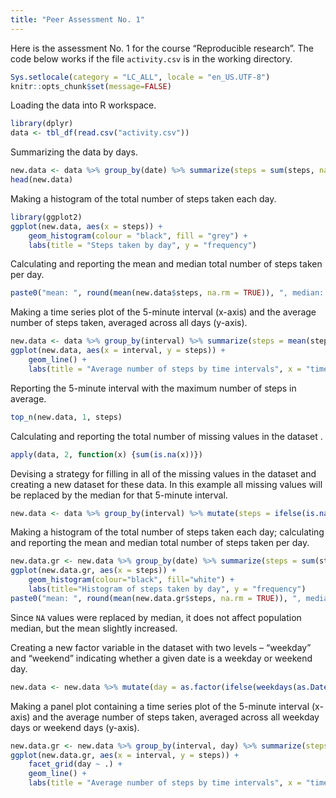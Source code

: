 ```yaml
---
title: "Peer Assessment No. 1"
---
```

Here is the assessment No. 1 for the course "Reproducible research". The code below works if the file `activity.csv` is in the working directory.

```r
Sys.setlocale(category = "LC_ALL", locale = "en_US.UTF-8")
knitr::opts_chunk$set(message=FALSE)
```

Loading the data into R workspace.
```r
library(dplyr)
data <- tbl_df(read.csv("activity.csv"))
```

Summarizing the data by days. 
```r
new.data <- data %>% group_by(date) %>% summarize(steps = sum(steps, na.rm = TRUE))
head(new.data)
```

Making a histogram of the total number of steps taken each day.
```r
library(ggplot2)
ggplot(new.data, aes(x = steps)) +
    geom_histogram(colour = "black", fill = "grey") +
    labs(title = "Steps taken by day", y = "frequency")
```

Calculating and reporting the mean and median total number of steps taken per day.
```r
paste0("mean: ", round(mean(new.data$steps, na.rm = TRUE)), ", median: ", quantile(new.data$steps, 0.5, na.rm = TRUE))
```

Making a time series plot of the 5-minute interval (x-axis) and the average number of steps taken, averaged across all days (y-axis).
```r
new.data <- data %>% group_by(interval) %>% summarize(steps = mean(steps, na.rm=TRUE))
ggplot(new.data, aes(x = interval, y = steps)) +
    geom_line() +
    labs(title = "Average number of steps by time intervals", x = "time interval", y = "avg. number of steps")
```

Reporting the 5-minute interval with the maximum number of steps in average.
```r
top_n(new.data, 1, steps)
```

Calculating and reporting the total number of missing values in the dataset .
```r
apply(data, 2, function(x) {sum(is.na(x))})
```

Devising a strategy for filling in all of the missing values in the dataset and creating a new dataset for these data. In this example all missing values will be replaced by the median for that 5-minute interval.
```r
new.data <- data %>% group_by(interval) %>% mutate(steps = ifelse(is.na(steps), as.integer(quantile(steps, .5, na.rm=TRUE)), steps))
```

Making a histogram of the total number of steps taken each day; calculating and reporting the mean and median total number of steps taken per day.
```r
new.data.gr <- new.data %>% group_by(date) %>% summarize(steps = sum(steps, na.rm = TRUE))
ggplot(new.data.gr, aes(x = steps)) +
    geom_histogram(colour="black", fill="white") +
    labs(title="Histogram of steps taken by day", y = "frequency")
paste0("mean: ", round(mean(new.data.gr$steps, na.rm = TRUE)), ", median: ", quantile(new.data.gr$steps, 0.5, na.rm = TRUE))
```
Since `NA` values were replaced by median, it does not affect population median, but the mean slightly increased.

Creating a new factor variable in the dataset with two levels – "weekday" and "weekend" indicating whether a given date is a weekday or weekend day.
```r
new.data <- new.data %>% mutate(day = as.factor(ifelse(weekdays(as.Date(date)) %in% c("Saturday", "Sunday"), "Weekend", "Weekday")))
```

Making a panel plot containing a time series plot of the 5-minute interval (x-axis) and the average number of steps taken, averaged across all weekday days or weekend days (y-axis).
```r
new.data.gr <- new.data %>% group_by(interval, day) %>% summarize(steps = mean(steps, na.rm=TRUE))
ggplot(new.data.gr, aes(x = interval, y = steps)) +
    facet_grid(day ~ .) +
    geom_line() +
    labs(title = "Average number of steps by time intervals", x = "time interval", y = "avg. number of steps")
```
